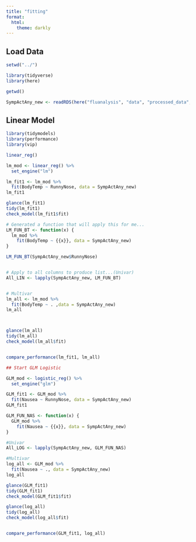 ```yaml
---
title: "fitting"
format:
  html:
    theme: darkly
---
```


## Load Data

```r

setwd("../")

library(tidyverse)
library(here)

getwd()

SympActAny_new <- readRDS(here("fluanalysis", "data", "processed_data", "SympActAny_new.rds"))


```


## Linear Model

```r
library(tidymodels)
library(performance)
library(vip)

linear_reg()

lm_mod <- linear_reg() %>%
  set_engine("lm")

lm_fit1 <- lm_mod %>%
  fit(BodyTemp ~ RunnyNose, data = SympActAny_new)
lm_fit1

glance(lm_fit1)
tidy(lm_fit1)
check_model(lm_fit1$fit)

# Generated a function that will apply this for me...
LM_FUN_BT <- function(x) {
  lm_mod %>%
    fit(BodyTemp ~ {{x}}, data = SympActAny_new)
}

LM_FUN_BT(SympActAny_new$RunnyNose)


# Apply to all columns to produce list...(Univar)
All_LIN <- lapply(SympActAny_new, LM_FUN_BT)


# Multivar
lm_all <- lm_mod %>%
  fit(BodyTemp ~ . ,data = SympActAny_new)
lm_all



glance(lm_all)
tidy(lm_all)
check_model(lm_all$fit)


compare_performance(lm_fit1, lm_all)

## Start GLM Logistic

GLM_mod <- logistic_reg() %>%
  set_engine("glm")

GLM_fit1 <- GLM_mod %>%
  fit(Nausea ~ RunnyNose, data = SympActAny_new)
GLM_fit1

GLM_FUN_NAS <- function(x) {
  GLM_mod %>%
    fit(Nausea ~ {{x}}, data = SympActAny_new)
}

#Univar
All_LOG <- lapply(SympActAny_new, GLM_FUN_NAS)

#Multivar
log_all <- GLM_mod %>%
  fit(Nausea ~ ., data = SympActAny_new)
log_all

glance(GLM_fit1)
tidy(GLM_fit1)
check_model(GLM_fit1$fit)

glance(log_all)
tidy(log_all)
check_model(log_all$fit)


compare_performance(GLM_fit1, log_all)
```
